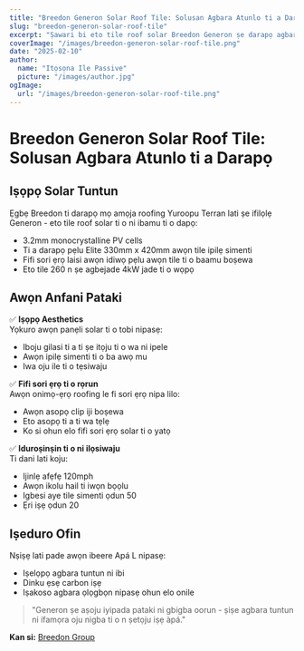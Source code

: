 ```yaml
---
title: "Breedon Generon Solar Roof Tile: Solusan Agbara Atunlo ti a Darapọ"
slug: "breedon-generon-solar-roof-tile"
excerpt: "Ṣawari bi eto tile roof solar Breedon Generon ṣe darapọ agbara atunlo pẹlu aesthetics roofing ibile."
coverImage: "/images/breedon-generon-solar-roof-tile.png"
date: "2025-02-10"
author:
  name: "Itọsọna Ile Passive"
  picture: "/images/author.jpg"
ogImage:
  url: "/images/breedon-generon-solar-roof-tile.png"
---
```


# Breedon Generon Solar Roof Tile: Solusan Agbara Atunlo ti a Darapọ

## Iṣọpọ Solar Tuntun

Ẹgbẹ Breedon ti darapọ mọ amọja roofing Yuroopu Terran lati ṣe ifilọlẹ Generon - eto tile roof solar ti o ni ibamu ti o dapọ:

- 3.2mm monocrystalline PV cells
- Ti a darapọ pẹlu Elite 330mm x 420mm awọn tile ipilẹ simenti
- Fifi sori ẹrọ laisi awọn idiwọ pẹlu awọn tile ti o baamu boṣewa
- Eto tile 260 n ṣe agbejade 4kW jade ti o wọpọ

## Awọn Anfani Pataki

✅ **Iṣọpọ Aesthetics**  
Yọkuro awọn panẹli solar ti o tobi nipasẹ:
- Iboju gilasi ti a ti ṣe itọju ti o wa ni ipele
- Awọn ipilẹ simenti ti o ba awọ mu
- Iwa oju ile ti o tẹsiwaju

✅ **Fifi sori ẹrọ ti o rọrun**  
Awọn onimọ-ẹrọ roofing le fi sori ẹrọ nipa lilo:
- Awọn asopọ clip iji boṣewa
- Eto asopọ ti a ti wa tẹlẹ
- Ko si ohun elo fifi sori ẹrọ solar ti o yatọ

✅ **Iduroṣinṣin ti o ni ilọsiwaju**  
Ti dani lati koju:
- Ijinlẹ afẹfẹ 120mph
- Awọn ikolu hail ti iwọn bọọlu
- Igbesi aye tile simenti ọdun 50
- Ẹri iṣẹ ọdun 20

## Iṣeduro Ofin

Nṣiṣẹ lati pade awọn ibeere Apá L nipasẹ:
- Iṣelọpọ agbara tuntun ni ibi
- Dinku ẹsẹ carbon iṣẹ
- Iṣakoso agbara ọlọgbọn nipasẹ ohun elo onile

> "Generon ṣe aṣoju iyipada pataki ni gbigba oorun - ṣiṣe agbara tuntun ni ifamọra oju nigba ti o n ṣetọju iṣẹ àpá."  

**Kan si:** [Breedon Group](https://www.breedongroup.com)